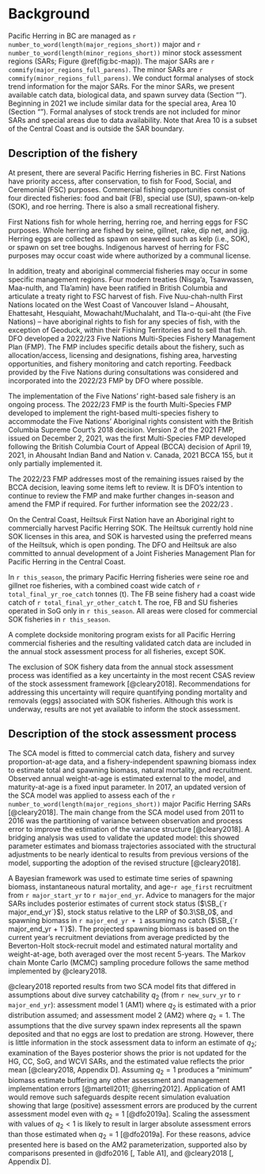# Background

Pacific Herring in BC are managed as
`r number_to_word(length(major_regions_short))` major and
`r number_to_word(length(minor_regions_short))` minor
stock assessment regions (SARs; Figure \@ref(fig:bc-map)).
The major SARs are `r commify(major_regions_full_parens)`.
The minor SARs are `r commify(minor_regions_full_parens)`.
We conduct formal analyses of stock trend information for the major SARs.
For the minor SARs, we present available
catch data, biological data, and spawn survey data
(Section "\nameref{sec:app-minor}").
Beginning in 2021 we include similar data for the special area, Area 10
(Section "\nameref{sec:app-special}").
Formal analyses of stock trends are not included for
minor SARs and special areas due to data availability.
Note that Area 10 is a subset of the Central Coast
and is outside the SAR boundary.

## Description of the fishery

At present, there are several Pacific Herring fisheries in BC.
First Nations have priority access, after conservation,
to fish for Food, Social, and Ceremonial (FSC) purposes.
Commercial fishing opportunities consist of four directed fisheries:
food and bait (FB),
special use (SU),
spawn-on-kelp (SOK), and
roe herring.
There is also a small recreational fishery.

First Nations fish for whole herring, herring roe, and
herring eggs for FSC purposes.
Whole herring are fished by seine, gillnet, rake, dip net, and jig.
Herring eggs are collected as spawn on seaweed such as kelp (i.e., SOK), or
spawn on set tree boughs. 
Indigenous harvest of herring for FSC purposes may occur coast wide
where authorized by a communal license.

In addition, treaty and aboriginal commercial fisheries may occur
in some specific management regions.
Four modern treaties (Nisga'a, Tsawwassen, Maa-nulth, and Tla'amin)
have been ratified in British Columbia and
articulate a treaty right to FSC harvest of fish.
Five Nuu-chah-nulth First Nations located on the West Coast of Vancouver Island
-- Ahousaht, Ehattesaht, Hesquiaht, Mowachaht/Muchalaht, and Tla-o-qui-aht
(the Five Nations) --
have aboriginal rights to fish for any species of fish,
with the exception of Geoduck,
within their Fishing Territories and to sell that fish.
DFO developed a 2022/23 Five Nations Multi-Species Fishery Management Plan (FMP).
The FMP includes specific details about the fishery, such as
allocation/access,
licensing and designations,
fishing area,
harvesting opportunities, and
fishery monitoring and catch reporting.
Feedback provided by the Five Nations during consultations was considered
and incorporated into the 2022/23 FMP by DFO where possible.

The implementation of the Five Nations’ right-based sale fishery
is an ongoing process.
The 2022/23 FMP is the fourth Multi-Species FMP developed to implement 
the right-based multi-species fishery to accommodate the Five Nations’ 
Aboriginal rights consistent with the British Columbia Supreme Court’s 
2018 decision. 
Version 2 of the 2021 FMP, issued on December 2, 2021, was the first 
Multi-Species FMP developed following the British Columbia Court of Appeal (BCCA)
decision of April 19, 2021, in Ahousaht Indian Band and Nation v. Canada, 
2021 BCCA 155, but it only partially implemented it.

The 2022/23 FMP addresses most of the remaining issues
raised by the BCCA decision, leaving some items left to review.
It is DFO’s intention to continue to review the FMP and make further changes 
in-season and amend the FMP if required. 
For further information see the 2022/23
\link{https://waves-vagues.dfo-mpo.gc.ca/Library/40953798.pdf}{FMP}.

On the Central Coast,
Heiltsuk First Nation have an Aboriginal right to commercially harvest
Pacific Herring SOK.
The Heiltsuk currently hold nine SOK licenses in this area,
and SOK is harvested using the preferred means of the Heiltsuk,
which is open ponding.
The DFO and Heiltsuk are also committed to annual development of a
Joint Fisheries Management Plan for Pacific Herring in the Central Coast.

In `r this_season`, the primary Pacific Herring fisheries were 
seine roe and gillnet roe fisheries,
with a combined coast wide catch of `r total_final_yr_roe_catch` tonnes (t).
The FB seine fishery had a coast wide catch of
`r total_final_yr_other_catch`&nbsp;t.
The roe, FB and SU fisheries operated in SoG only in `r this_season`.
All areas were closed for commercial SOK fisheries in `r this_season`.

A complete dockside monitoring program exists for all Pacific Herring
commercial fisheries and the resulting validated catch data are included
in the annual stock assessment process for all fisheries, except SOK.

The exclusion of SOK fishery data from the annual stock assessment process was
identified as a key uncertainty in the most recent CSAS review
of the stock assessment framework [@cleary2018].
Recommendations for addressing this uncertainty will require quantifying
ponding mortality and removals (eggs) associated with SOK fisheries.
Although this work is underway,
results are not yet available to inform the stock assessment.

## Description of the stock assessment process

The SCA model is fitted to
commercial catch data,
fishery and survey proportion-at-age data, and
a fishery-independent spawning biomass index to estimate
total and spawning biomass,
natural mortality, and
recruitment.
Observed annual weight-at-age is estimated external to the model, and
maturity-at-age is a fixed input parameter.
In 2017, an updated version of the SCA model was applied to assess each of the
`r number_to_word(length(major_regions_short))`
major Pacific Herring SARs [@cleary2018].
The main change from the SCA model used from 2011 to 2016 was
the partitioning of variance between observation and process error
to improve the estimation of the variance structure [@cleary2018].
A bridging analysis was used to validate the updated model:
this showed parameter estimates and biomass trajectories
associated with the structural adjustments to be nearly identical
to results from previous versions of the model,
supporting the adoption of the revised structure [@cleary2018].

A Bayesian framework was used to estimate time series of
spawning biomass,
instantaneous natural mortality, and
age-`r age_first` recruitment from `r major_start_yr` to `r major_end_yr`.
Advice to managers for the major SARs includes posterior estimates of
current stock status ($\SB_{`r major_end_yr`}$),
stock status relative to the LRP of $0.3\SB_0$, and
spawning biomass in `r major_end_yr + 1` assuming no catch
($\SB_{`r major_end_yr + 1`}$).
The projected spawning biomass is based on
the current year's recruitment deviations from average
predicted by the Beverton-Holt stock-recruit model and
estimated natural mortality and weight-at-age,
both averaged over the most recent 5-years.
The Markov chain Monte Carlo (MCMC) sampling procedure follows the same method implemented by @cleary2018.

@cleary2018 reported results from two SCA model fits that differed
in assumptions about dive survey catchability $q_2$
(from `r new_surv_yr` to `r major_end_yr`):
assessment model 1 (AM1) where $q_2$ is estimated with a prior distribution assumed; and
assessment model 2 (AM2) where $q_2 = 1$.
The assumptions that the dive survey spawn index represents
all the spawn deposited and that no eggs are lost to predation are strong.
However, there is little information in the stock assessment data
to inform an estimate of $q_2$;
examination of the Bayes posterior shows the prior is not updated for
the HG, CC, SoG, and WCVI SARs, and
the estimated value reflects the prior mean [@cleary2018, Appendix D].
Assuming $q_2 = 1$ produces a "minimum" biomass estimate
buffering any other assessment and management implementation errors
[@martell2011; @herring2012].
Application of AM1 would remove such safeguards
despite recent simulation evaluation showing that
large (positive) assessment errors are produced by the current assessment model
even with $q_2 = 1$ [@dfo2019a].
Scaling the assessment with values of $q_2 < 1$ is likely to result in
larger absolute assessment errors than those estimated when $q_2 = 1$ [@dfo2019a].
For these reasons,
advice presented here is based on the AM2 parameterization,
supported also by comparisons presented in @dfo2016 [, Table A1], and
@cleary2018 [, Appendix D].
